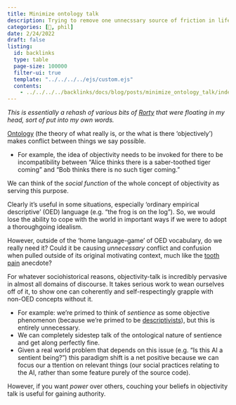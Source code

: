 ```yaml
---
title: Minimize ontology talk
description: Trying to remove one unnecssary source of friction in life.
categories: [🔴, phil]
date: 2/24/2022
draft: false
listing:
  id: backlinks
  type: table
  page-size: 100000
  filter-ui: true
  template: "../../../../ejs/custom.ejs"
  contents:
    - ../../../../backlinks/docs/blog/posts/minimize_ontology_talk/index.yml
---
```


*This is essentially a rehash of various bits of [Rorty](/docs/phil/people/richard rorty.qmd) that were floating in my head, sort of put into my own words.*

[Ontology](/docs/phil/ontology.qmd) (the theory of what really is, 
or the what is there 'objectively') 
makes conflict between things we say possible.

- For example, the idea of objectivity needs to be invoked for there to be
incompatibility between "Alice thinks there is a saber-toothed tiger coming" and 
"Bob thinks there is no such tiger coming." 

We can think of the *social function* of the whole concept of objectivity as 
serving this purpose.

Clearly it's useful in some situations, especially 'ordinary empirical 
descriptive' (OED) language (e.g. "the frog is on the log"). So, we would lose the 
ability to cope with the world in important ways if we were to adopt a 
thoroughgoing idealism.

However, outside of the 'home language-game' of OED vocabulary, do we really 
need it? Could it be causing *unnecessary* conflict and confusion when pulled outside of its 
original motivating context, much like the 
[tooth pain](/docs/phil/tooth pain.qmd) anecdote?

For whatever sociohistorical reasons, objectivity-talk is incredibly pervasive
in almost all domains of discourse. It takes serious work to 
wean ourselves off of it, to show one can coherently and self-respectingly 
grapple with non-OED concepts without it. 

- For example: we're primed to think of *sentience* as some objective 
  phenomenon (because we're primed to be 
  [descriptivists](/docs/phil/descriptivism.qmd)), 
  but this is entirely unnecessary. 
- We can completely sidestep talk of the ontological nature of sentience and 
  get along perfectly fine.
- Given a real world problem that depends on this issue (e.g. "Is this AI a sentient 
  being?") this paradigm shift is a net positive because we can focus our a
  ttention on relevant things (our social practices relating to the AI, rather 
  than some feature purely of the source code).

However, if you want *power* over others, couching your beliefs in objectivity 
talk is useful for gaining authority.